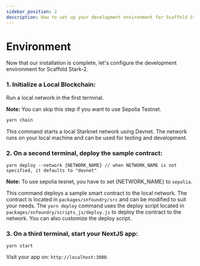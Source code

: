```yaml
---
sidebar_position: 2
description: How to set up your development environment for Scaffold Stark-2.
---
```


# Environment

Now that our installation is complete, let's configure the development environment for Scaffold Stark-2.

### 1. **Initialize a Local Blockchain**:

Run a local network in the first terminal.

**Note:** You can skip this step if you want to use Sepolia Testnet.

```bash
yarn chain
```

This command starts a local Starknet network using Devnet. The network runs on your local machine and can be used for testing and development.

### 2. On a second terminal, deploy the sample contract:

```
yarn deploy --network {NETWORK_NAME} // when NETWORK_NAME is not specified, it defaults to "devnet"
```

**Note:** To use sepolia tesnet, you have to set {NETWORK_NAME} to `sepolia`.

This command deploys a sample smart contract to the local network. The contract is located in `packages/snfoundry/src` and can be modified to suit your needs. The `yarn deploy` command uses the deploy script located in `packages/snfoundry/scripts_js/deploy.js` to deploy the contract to the network. You can also customize the deploy script.

### 3. On a third terminal, start your NextJS app:

```
yarn start
```

Visit your app on: `http://localhost:3000`.

